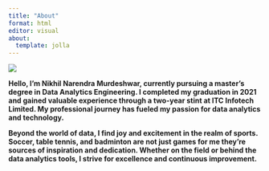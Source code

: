 ```yaml
---
title: "About"
format: html
editor: visual
about: 
  template: jolla
---
```


![](images/profilepic-01.png){fig-align="center"}

**Hello, I'm Nikhil Narendra Murdeshwar, currently pursuing a master's degree in Data Analytics Engineering. I completed my graduation in 2021 and gained valuable experience through a two-year stint at ITC Infotech Limited. My professional journey has fueled my passion for data analytics and technology.**

**Beyond the world of data, I find joy and excitement in the realm of sports. Soccer, table tennis, and badminton are not just games for me they're sources of inspiration and dedication. Whether on the field or behind the data analytics tools, I strive for excellence and continuous improvement.**
